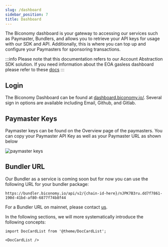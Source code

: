```yaml
---
slug: /dashboard
sidebar_position: 7
title: Dashboard
---
```


The Biconomy dashboard is your gateway to accessing our services such as Paymaster, Bundlers, and allows you to retrieve your API keys for usage with our SDK and API. Additionally, this is where you can top up and configure your Paymasters for sponsoring transactions.

:::info
Please note that this documentation refers to our Account Abstraction SDK solution. If you need information about the EOA gasless dashboard please refer to these [docs](https://docs-gasless.biconomy.io/guides/biconomy-dashboard)
:::

## Login

The Biconomy Dashboard can be found at [dashboard.biconomy.io/](https://dashboard.biconomy.io/). Several sign in options are available including Email, Github, and Gitlab.

## Paymaster Keys

Paymaster keys can be found on the Overview page of the paymasters. You can copy your Paymaster API Key as well as your Paymaster URL as shown below

![paymaster keys](../images/keys/paymaster_keys.png)

## Bundler URL

Our Bundler as a service is coming soon but for now you can use the following URL for your bundler package:

```
https://bundler.biconomy.io/api/v2/{chain-id-here}/nJPK7B3ru.dd7f7861-190d-41bd-af80-6877f74b8f44
```

For a Bundler URL on mainnet, please contact [us](https://t.me/rhicsanchez).

In the following sections, we will more systematically introduce the following concepts:

```mdx-code-block
import DocCardList from '@theme/DocCardList';

<DocCardList />
```
